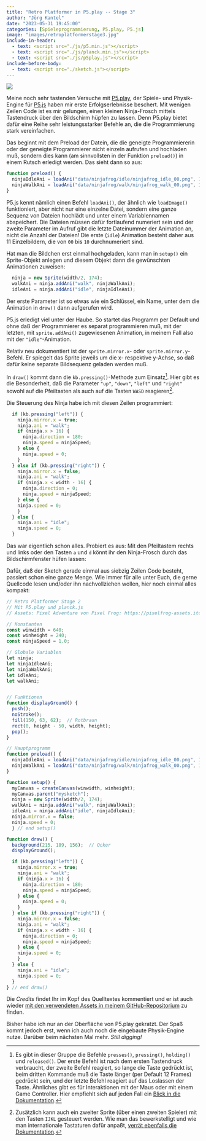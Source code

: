 ```yaml
---
title: "Retro Platformer in P5.play -- Stage 3"
author: "Jörg Kantel"
date: "2023-05-31 19:45:00"
categories: [Spieleprogrammierung, P5.play, P5.js]
image: "images/retroplatformerstage3.jpg"
include-in-header:
  - text: <script src="./js/p5.min.js"></script>
  - text: <script src="./js/planck.min.js"></script>
  - text: <script src="./js/p5play.js"></script>
include-before-body:
  - text: <script src="./sketch.js"></script>
---
```


[![](images/retroplatformerstage3-b.jpg)](https://www.flickr.com/photos/schockwellenreiter/52939931902/)

Meine noch sehr tastenden Versuche mit [P5.play](http://cognitiones.kantel-chaos-team.de/multimedia/spieleprogrammierung/p5play.html), der Spiele- und Physik-Engine für [P5.js](http://cognitiones.kantel-chaos-team.de/programmierung/creativecoding/processing/p5js.html) haben mir erste Erfolgserlebnisse beschert. Mit wenigen Zeilen Code ist es mir gelungen, einen kleinen Ninja-Frosch mittels Tastendruck über den Bildschirm hüpfen zu lassen. Denn P5.play bietet dafür eine Reihe sehr leistungsstarker Befehle an, die die Programmierung stark vereinfachen.

Das beginnt mit dem Preload der Datein, die die geneigte Programmiererin oder der geneigte Programmierer nicht einzeln aufrufen und hochladen muß, sondern dies kann (am sinnvollsten in der Funktion `preload()`) in einem Rutsch erledigt werden. Das sieht dann so aus:

~~~javaScript
function preload() {
  ninjaIdleAni = loadAni("data/ninjafrog/idle/ninjafrog_idle_00.png", 10);
  ninjaWalkAni = loadAni("data/ninjafrog/walk/ninjafrog_walk_00.png", 11);
}
~~~

P5.js kennt nämlich einen Befehl `loadAni()`, der ähnlich wie `loadImage()` funktioniert, aber nicht nur eine einzelne Datei, sondern eine ganze Sequenz von Dateien hochlädt und unter einem Variablennamen abspeichert. Die Dateien müssen dafür fortlaufend numeriert sein und der zweite Parameter im Aufruf gibt die letzte Dateinummer der Animation an, nicht die Anzahl der Dateien! Die erste (`idle`) Animation besteht daher aus 11 Einzelbildern, die von `00` bis `10` durchnumeriert sind.

Hat man die Bildchen erst einmal hochgeladen, kann man in `setup()` ein Sprite-Objekt anlegen und diesem Objekt dann die gewünschten Animationen zuweisen:

~~~javaScript
  ninja = new Sprite(width/2, 174);
  walkAni = ninja.addAni("walk", ninjaWalkAni);
  idleAni = ninja.addAni("idle", ninjaIdleAni);
~~~

Der erste Parameter ist so etwas wie ein Schlüssel, ein Name, unter dem die Animation in `draw()` dann aufgerufen wird.

P5.js erledigt viel unter der Haube. So startet das Programm per Default und ohne daß der Programmierer es separat programmieren muß, mit der letzten, mit `sprite.addAni()` zugewiesenen Animation, in meinem Fall also mit der `"idle"`-Animation.

Relativ neu dokumentiert ist der `sprite.mirror.x`- oder `sprite.mirror.y`-Befehl. Er spiegelt das Sprite jeweils um die x- respektive y-Achse, so daß dafür keine separate Bildsequenz geladen werden muß.

In `draw()` kommt dann die `kb.pressing()`-Methode zum Einsatz[^1]. Hier gibt es die Besonderheit, daß die Parameter `"up"`, `"down"`, `"left"` und `"right"` sowohl auf die Pfeiltasten als auch auf die Tasten `WASD` reagieren[^2].

[^1]: Es gibt in dieser Gruppe die Befehle `presses()`, `pressing()`, `holding()` und `released()`. Der erste Befehl ist nach dem ersten Tastendruck verbraucht, der zweite Befehl reagiert, so lange die Taste gedrückt ist, beim dritten Kommande muß die Taste länger (per Default 12 Frames) gedrückt sein, und der letzte Befehl reagiert auf das Loslassen der Taste. Ähnliches gibt es für Interaktionen mit der Maus oder mit einem Game Controller. Hier empfiehlt sich auf jeden Fall ein [Blick in die Dokumentation](https://p5play.org/learn/input_devices.html?page=0).

[^2]: Zusätzlich kann auch ein zweiter Sprite (über einen zweiten Spieler) mit den Tasten `IJKL` gesteuert werden. Wie man das bewerkstelligt und wie man internationale Tastaturen dafür anpaßt, [verrät ebenfalls die Dokumentation](https://p5play.org/learn/input_devices.html?page=1).

Die Steuerung des Ninja habe ich mit diesen Zeilen programmiert:

~~~javascript
  if (kb.pressing("left")) {
    ninja.mirror.x = true;
    ninja.ani = "walk";
    if (ninja.x > 16) {
      ninja.direction = 180;
      ninja.speed = ninjaSpeed;
    } else {
      ninja.speed = 0;
    }
  } else if (kb.pressing("right")) {
    ninja.mirror.x = false;
    ninja.ani = "walk";
    if (ninja.x < width - 16) {
      ninja.direction = 0;
      ninja.speed = ninjaSpeed;
    } else {
    ninja.speed = 0;
    }
  } else {
    ninja.ani = "idle";
    ninja.speed = 0;
  }
~~~

Das war eigentlich schon alles. Probiert es aus: Mit den Pfeiltastem rechts und links oder den Tasten `a` und `d` könnt ihr den Ninja-Frosch durch das Bildschirmfenster hüfen lassen:

<div id="mysketch"></div>

Dafür, daß der Sketch gerade einmal aus siebzig Zeilen Code besteht, passiert schon eine ganze Menge. Wie immer für alle unter Euch, die gerne Quellcode lesen und/oder ihn nachvollziehen wollen, hier noch einmal alles kompakt:

~~~javascript
// Retro Platformer Stage 2
// Mit P5.play und planck.js
// Assets: Pixel Adventure von Pixel Frog: https://pixelfrog-assets.itch.io/pixel-adventure-1

// Konstanten
const winwidth = 640;
const winheight = 240;
const ninjaSpeed = 1.0;

// Globale Variablen
let ninja;
let ninjaIdleAni;
let ninjaWalkAni;
let idleAni;
let walkAni;


// Funktionen
function displayGround() {
  push();
  noStroke();
  fill(150, 63, 62);  // Rotbraun
  rect(0, height - 50, width, height);
  pop();
}

// Hauptprogramm
function preload() {
  ninjaIdleAni = loadAni("data/ninjafrog/idle/ninjafrog_idle_00.png", 10);
  ninjaWalkAni = loadAni("data/ninjafrog/walk/ninjafrog_walk_00.png", 11);
}

function setup() {
  myCanvas = createCanvas(winwidth, winheight);
  myCanvas.parent("mysketch");
  ninja = new Sprite(width/2, 174);
  walkAni = ninja.addAni("walk", ninjaWalkAni);
  idleAni = ninja.addAni("idle", ninjaIdleAni);
  ninja.mirror.x = false;
  ninja.speed = 0;
  } // end setup()

function draw() {
  background(215, 189, 156);  // Ocker 
  displayGround();

  if (kb.pressing("left")) {
    ninja.mirror.x = true;
    ninja.ani = "walk";
    if (ninja.x > 16) {
      ninja.direction = 180;
      ninja.speed = ninjaSpeed;
    } else {
      ninja.speed = 0;
    }
  } else if (kb.pressing("right")) {
    ninja.mirror.x = false;
    ninja.ani = "walk";
    if (ninja.x < width - 16) {
      ninja.direction = 0;
      ninja.speed = ninjaSpeed;
    } else {
    ninja.speed = 0;
    }
  } else {
    ninja.ani = "idle";
    ninja.speed = 0;
  }
} // end draw()
~~~

Die *Credits* findet Ihr im Kopf des Quelltextes kommentiert und er ist auch wieder [mit den verwendeten Assets in meinem GitHub-Repositorium](https://github.com/kantel/p5js/tree/master/retroplatformer/stage03) zu finden.

Bisher habe ich nur an der Oberfläche von P5.play gekratzt. Der Spaß kommt jedoch erst, wenn ich auch noch die eingebaute Physik-Engine nutze. Darüber beim nächsten Mal mehr. *Still digging!*